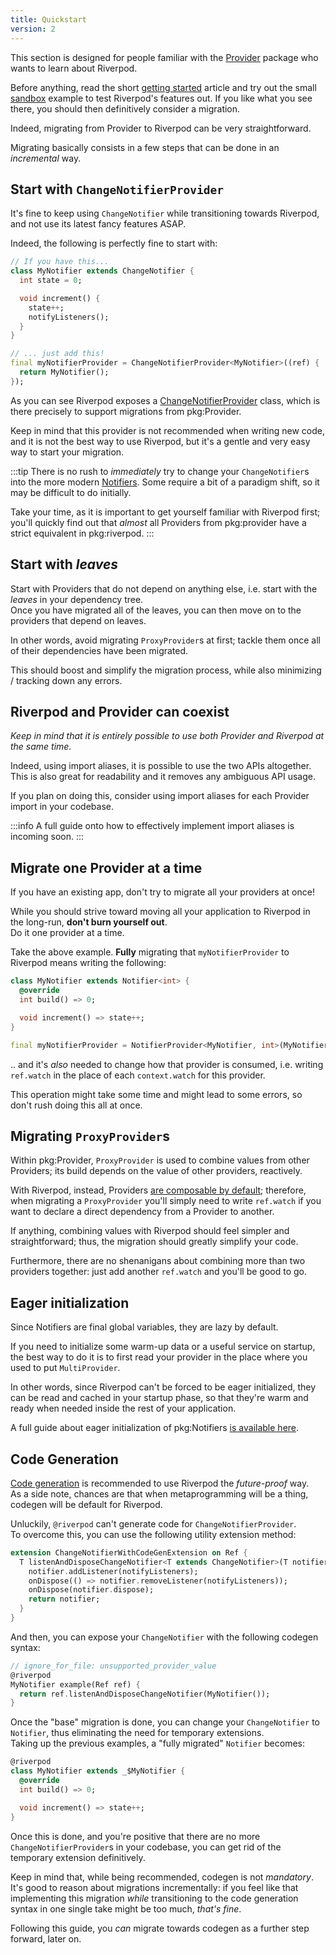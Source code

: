 ```yaml
---
title: Quickstart
version: 2
---
```


This section is designed for people familiar with the [Provider] package who
wants to learn about Riverpod.

Before anything, read the short [getting started] article and try out the small
[sandbox] example to test Riverpod's features out. If you like what you see there, you should then
definitively consider a migration.

Indeed, migrating from Provider to Riverpod can be very straightforward.  

Migrating basically consists in a few steps that can be done in an *incremental* way.

## Start with `ChangeNotifierProvider`

It's fine to keep using `ChangeNotifier` while transitioning towards Riverpod,
and not use its latest fancy features ASAP.
  
Indeed, the following is perfectly fine to start with:

```dart
// If you have this...
class MyNotifier extends ChangeNotifier {
  int state = 0;

  void increment() {
    state++;
    notifyListeners();
  }
}

// ... just add this!
final myNotifierProvider = ChangeNotifierProvider<MyNotifier>((ref) {
  return MyNotifier();
});
```

As you can see Riverpod exposes a [ChangeNotifierProvider] class,
which is there precisely to support migrations from pkg:Provider.

Keep in mind that this provider is not recommended when writing new code,
and it is not the best way to use Riverpod, but it's a gentle and very easy way to start your migration.

:::tip
There is no rush to *immediately* try to change your `ChangeNotifier`s into the more modern [Notifiers].
Some require a bit of a paradigm shift, so it may be difficult to do initially.  

Take your time, as it is important to get yourself familiar with Riverpod first;
you'll quickly find out that *almost* all Providers from pkg:provider have a strict equivalent in pkg:riverpod.
:::

## Start with *leaves*

Start with Providers that do not depend on anything else, i.e. start with the *leaves* in your dependency tree.  
Once you have migrated all of the leaves, you can then move on to the providers that depend on leaves.

In other words, avoid migrating `ProxyProvider`s at first; tackle them once all of their dependencies have been migrated.

This should boost and simplify the migration process, while also minimizing / tracking down any errors.


## Riverpod and Provider can coexist
*Keep in mind that it is entirely possible to use both Provider and Riverpod at the same time.*

Indeed, using import aliases, it is possible to use the two APIs altogether.  
This is also great for readability and it removes any ambiguous API usage.

If you plan on doing this, consider using import aliases for each Provider import in your codebase.

:::info
A full guide onto how to effectively implement import aliases is incoming soon.
:::

## Migrate one Provider at a time

If you have an existing app, don't try to migrate all your providers at once!

While you should strive toward moving all your application to Riverpod in the long-run, 
**don't burn yourself out**.  
Do it one provider at a time.  

Take the above example. **Fully** migrating that `myNotifierProvider` to Riverpod means writing the following:

```dart
class MyNotifier extends Notifier<int> {
  @override
  int build() => 0;

  void increment() => state++;
}

final myNotifierProvider = NotifierProvider<MyNotifier, int>(MyNotifier.new);
```

.. and it's _also_ needed to change how that provider is consumed, i.e. writing `ref.watch` in the place of each `context.watch` for this provider.

This operation might take some time and might lead to some errors, so don't rush doing this all at once.

## Migrating `ProxyProvider`s
Within pkg:Provider, `ProxyProvider` is used to combine values from other Providers;
its build depends on the value of other providers, reactively.

With Riverpod, instead, Providers [are composable by default]; therefore, when migrating a `ProxyProvider`
you'll simply need to write `ref.watch` if you want to declare a direct dependency from a Provider to another.

If anything, combining values with Riverpod should feel simpler and straightforward; thus, the migration should greatly
simplify your code.

Furthermore, there are no shenanigans about combining more than two providers together:
just add another `ref.watch` and you'll be good to go.

## Eager initialization

Since Notifiers are final global variables, they are lazy by default.

If you need to initialize some warm-up data or a useful service on startup,
the best way to do it is to first read your provider in the place where you used to put `MultiProvider`.

In other words, since Riverpod can't be forced to be eager initialized, they can be read and cached
in your startup phase, so that they're warm and ready when needed inside the rest of your application.

A full guide about eager initialization of pkg:Notifiers [is available here].

## Code Generation
[Code generation] is recommended to use Riverpod the *future-proof* way.  
As a side note, chances are that when metaprogramming will be a thing, codegen will be default for Riverpod.

Unluckily, `@riverpod` can't generate code for `ChangeNotifierProvider`.  
To overcome this, you can use the following utility extension method:
```dart
extension ChangeNotifierWithCodeGenExtension on Ref {
  T listenAndDisposeChangeNotifier<T extends ChangeNotifier>(T notifier) {
    notifier.addListener(notifyListeners);
    onDispose(() => notifier.removeListener(notifyListeners));
    onDispose(notifier.dispose);
    return notifier;
  }
}
```

And then, you can expose your `ChangeNotifier` with the following codegen syntax:
```dart
// ignore_for_file: unsupported_provider_value
@riverpod
MyNotifier example(Ref ref) {
  return ref.listenAndDisposeChangeNotifier(MyNotifier());
}
```

Once the "base" migration is done, you can change your `ChangeNotifier` to `Notifier`,
thus eliminating the need for temporary extensions.  
Taking up the previous examples, a "fully migrated" `Notifier` becomes:

```dart
@riverpod
class MyNotifier extends _$MyNotifier {
  @override
  int build() => 0;

  void increment() => state++;
}
```

Once this is done, and you're positive that there are no more `ChangeNotifierProvider`s 
in your codebase, you can get rid of the temporary extension definitively.

Keep in mind that, while being recommended, codegen is not *mandatory*.  
It's good to reason about migrations incrementally:
if you feel like that implementing this migration *while* transitioning to
the code generation syntax in one single take might be too much, *that's fine*.

Following this guide, you *can* migrate towards codegen as a further step forward, later on.

[getting started]: /docs/introduction/getting_started
[sandbox]: https://dartpad.dev/?null_safety=true&id=ef06ab3ce0b822e6cc5db0575248e6e2
[provider]: https://pub.dev/packages/provider
[ChangeNotifierProvider]: https://pub.dev/documentation/hooks_riverpod/3.0.0-dev.17/legacy/ChangeNotifierProvider-class.html
[Code generation]: /docs/concepts/about_code_generation
[Notifiers]: https://pub.dev/documentation/hooks_riverpod/3.0.0-dev.17/hooks_riverpod/NotifierProvider-class.html
[are composable by default]: /docs/from_provider/motivation#combining-providers-is-hard-and-error-prone
[as mentioned above]: /docs/from_provider/quickstart#start-with-changenotifierprovider
[is available here]: /docs/how_to/eager_initialization
